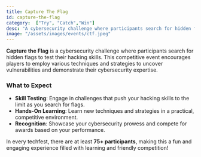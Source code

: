 ```yaml
---
title: Capture The Flag
id: capture-the-flag
category:  ["Try", "Catch","Win"]
desc: "A cybersecurity challenge where participants search for hidden flags to test their hacking skills. This competitive event encourages players to employ various techniques and strategies to uncover vulnerabilities and demonstrate their cybersecurity expertise."
image: "/assets/images/events/ctf.jpeg"
---
```


**Capture the Flag** is a cybersecurity challenge where participants search for hidden flags to test their hacking skills. This competitive event encourages players to employ various techniques and strategies to uncover vulnerabilities and demonstrate their cybersecurity expertise.

### What to Expect
- **Skill Testing**: Engage in challenges that push your hacking skills to the limit as you search for flags.
- **Hands-On Learning**: Learn new techniques and strategies in a practical, competitive environment.
- **Recognition**: Showcase your cybersecurity prowess and compete for awards based on your performance.

In every techfest, there are at least **75+ participants**, making this a fun and engaging experience filled with learning and friendly competition!
